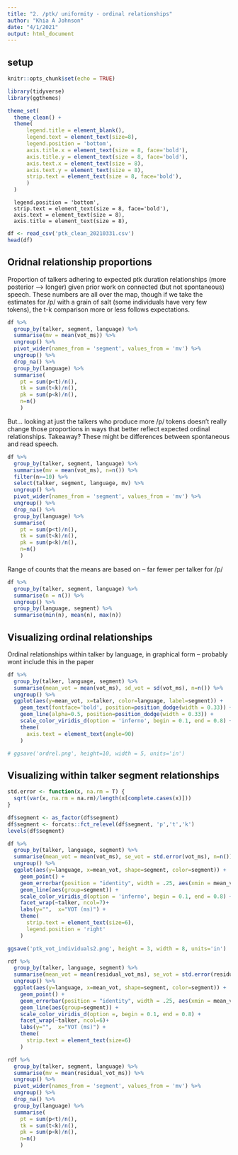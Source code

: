 ```yaml
---
title: "2. /ptk/ uniformity - ordinal relationships"
author: "Khia A Johnson"
date: "4/1/2021"
output: html_document
---
```


## setup
```r
knitr::opts_chunk$set(echo = TRUE)
```

```r
library(tidyverse)
library(ggthemes)

theme_set(
  theme_clean() + 
  theme(
      legend.title = element_blank(),
      legend.text = element_text(size=8),
      legend.position = 'bottom',
      axis.title.x = element_text(size = 8, face='bold'),
      axis.title.y = element_text(size = 8, face='bold'),
      axis.text.x = element_text(size = 8),
      axis.text.y = element_text(size = 8),
      strip.text = element_text(size = 8, face='bold'),
      )
  )
```


      legend.position = 'bottom',
      strip.text = element_text(size = 8, face='bold'),
      axis.text = element_text(size = 8),
      axis.title = element_text(size = 8),

```r
df <- read_csv('ptk_clean_20210331.csv')
head(df)
```


## Oridnal relationship proportions
Proportion of talkers adhering to expected ptk duration relationships (more posterior --> longer) given prior work on connected (but not spontaneous) speech. These numbers are all over the map, though if we take the estimates for /p/ with a grain of salt (some individuals have very few tokens), the t-k comparison more or less follows expectations.
```r
df %>%
  group_by(talker, segment, language) %>%
  summarise(mv = mean(vot_ms)) %>%
  ungroup() %>%
  pivot_wider(names_from = 'segment', values_from = 'mv') %>%
  ungroup() %>%
  drop_na() %>%
  group_by(language) %>%
  summarise(
    pt = sum(p<t)/n(), 
    tk = sum(t<k)/n(), 
    pk = sum(p<k)/n(),
    n=n()
    )
```

But... looking at just the talkers who produce more /p/ tokens doesn't really change those proportions in ways that better reflect expected ordinal relationships. Takeaway? These might be differences between spontaneous and read speech. 
```r
df %>%
  group_by(talker, segment, language) %>%
  summarise(mv = mean(vot_ms), n=n()) %>%
  filter(n>=10) %>%
  select(talker, segment, language, mv) %>%
  ungroup() %>%
  pivot_wider(names_from = 'segment', values_from = 'mv') %>%
  ungroup() %>%
  drop_na() %>%
  group_by(language) %>%
  summarise(
    pt = sum(p<t)/n(), 
    tk = sum(t<k)/n(), 
    pk = sum(p<k)/n(),
    n=n()
    )
```

Range of counts that the means are based on -- far fewer per talker for /p/
```r
df %>%
  group_by(talker, segment, language) %>%
  summarise(n = n()) %>%
  ungroup() %>%
  group_by(language, segment) %>%
  summarise(min(n), mean(n), max(n))
```

## Visualizing ordinal relationships
Ordinal relationships within talker by language, in graphical form -- probably wont include this in the paper
```r
df %>%
  group_by(talker, language, segment) %>%
  summarise(mean_vot = mean(vot_ms), sd_vot = sd(vot_ms), n=n()) %>%
  ungroup() %>%
  ggplot(aes(y=mean_vot, x=talker, color=language, label=segment)) +
    geom_text(fontface='bold', position=position_dodge(width = 0.33)) +
    geom_line(alpha=0.5, position=position_dodge(width = 0.33)) +
    scale_color_viridis_d(option = 'inferno', begin = 0.1, end = 0.8) +
    theme(
      axis.text = element_text(angle=90)
    )

# ggsave('ordrel.png', height=10, width = 5, units='in')
```




## Visualizing within talker segment relationships
```r
std.error <- function(x, na.rm = T) {
  sqrt(var(x, na.rm = na.rm)/length(x[complete.cases(x)]))
}

df$segment <- as_factor(df$segment)
df$segment <- forcats::fct_relevel(df$segment, 'p','t','k')
levels(df$segment)
```

```r
df %>%
  group_by(talker, language, segment) %>%
  summarise(mean_vot = mean(vot_ms), se_vot = std.error(vot_ms), n=n()) %>%
  ungroup() %>%
  ggplot(aes(y=language, x=mean_vot, shape=segment, color=segment)) +
    geom_point() +
    geom_errorbar(position = "identity", width = .25, aes(xmin = mean_vot-se_vot, xmax = mean_vot+se_vot)) +
    geom_line(aes(group=segment)) +
    scale_color_viridis_d(option = 'inferno', begin = 0.1, end = 0.8) +
    facet_wrap(~talker, ncol=7)+
    labs(y="",  x="VOT (ms)") + 
    theme(
      strip.text = element_text(size=6),
      legend.position = 'right'
    )

ggsave('ptk_vot_individuals2.png', height = 3, width = 8, units='in')
```


```r
rdf %>%
  group_by(talker, language, segment) %>%
  summarise(mean_vot = mean(residual_vot_ms), se_vot = std.error(residual_vot_ms), n=n()) %>%
  ungroup() %>%
  ggplot(aes(y=language, x=mean_vot, shape=segment, color=segment)) +
    geom_point() +
    geom_errorbar(position = "identity", width = .25, aes(xmin = mean_vot-se_vot, xmax = mean_vot+se_vot)) +
    geom_line(aes(group=segment)) +
    scale_color_viridis_d(option =, begin = 0.1, end = 0.8) +
    facet_wrap(~talker, ncol=6)+
    labs(y="",  x="VOT (ms)") + 
    theme(
      strip.text = element_text(size=6)
    )

```




```r
rdf %>%
  group_by(talker, segment, language) %>%
  summarise(mv = mean(residual_vot_ms)) %>%
  ungroup() %>%
  pivot_wider(names_from = 'segment', values_from = 'mv') %>%
  ungroup() %>%
  drop_na() %>%
  group_by(language) %>%
  summarise(
    pt = sum(p<t)/n(), 
    tk = sum(t<k)/n(), 
    pk = sum(p<k)/n(),
    n=n()
    )
```




